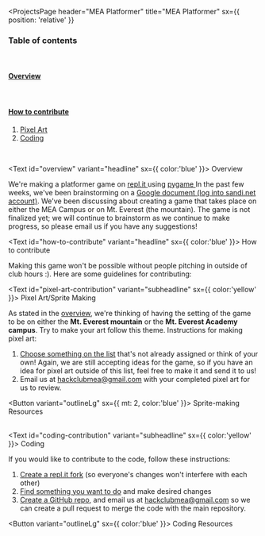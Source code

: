 

<ProjectsPage
    header="MEA Platformer"
    title="MEA Platformer"
    sx={{ position: 'relative' }}
>

### Table of contents  

<br/>

#### [Overview](#overview)  

<br/>

#### [How to contribute](#how-to-contribute)  
1.  [Pixel Art](#pixel-art-contribution)
2.  [Coding](#coding-contribution)


<br />

<Text id="overview" variant="headline" sx={{ color:'blue' }}> 
Overview
</Text>

We're making a platformer game on <a href="https://repl.it/@ShawnZhuang/MEA-Platformer" target="_blank"> repl.it </a> using <a href="https://www.pygame.org/" target="_blank"> pygame </a>
In the past few weeks, we've been brainstorming on a [Google document (log into sandi.net account)](https://docs.google.com/document/d/19mbBj6xFfJdRxxKmRbBd0Lxb15YBNTS3kW1SdQeSIIA/edit?usp=sharing).
We've been discussing about creating a game that takes place on either the MEA Campus or on Mt. Everest (the mountain).
The game is not finalized yet; we will continue to brainstorm as we continue to make progress, so please email us if you have any suggestions!


<Text id="how-to-contribute" variant="headline" sx={{ color:'blue' }}> 
How to contribute
</Text>

Making this game won't be possible without people pitching in outside of club hours :).
Here are some guidelines for contributing:


<Text id="pixel-art-contribution" variant="subheadline" sx={{ color:'yellow' }}> 
Pixel Art/Sprite Making
</Text>

As stated in the [overview](#overview), we're thinking of having the setting of the game to be on either the **Mt. Everest mountain** or the **Mt. Everest Academy campus**. 
Try to make your art follow this theme. Instructions for making pixel art: 

1. [Choose something on the list](mea-platformer/sprites/todo) that's not already assigned or think of your own!
Again, we are still accepting ideas for the game, so if you have an idea for pixel art outside of this list, feel free to make it and send it to us!
2. Email us at <hackclubmea@gmail.com> with your completed pixel art for us to review.

<NavLink href="mea-platformer/sprites/resources"> <Button variant="outlineLg" sx={{ mt: 2, color:'blue' }}> 
Sprite-making Resources
</Button> </NavLink>
<br/> <br/>

<Text id="coding-contribution" variant="subheadline" sx={{ color:'yellow' }}> 
Coding
</Text>


If you would like to contribute to the code, follow these instructions:

1. <a href="https://youtu.be/wa1qa3tkkX4" target="_blank">Create a repl.it fork</a> (so everyone's changes won't interfere with each other)
2. [Find something you want to do](mea-platformer/todo) and make desired changes
3. <a href="https://youtu.be/rDQyVYWLHK0" target="_blank">Create a GitHub repo</a>, and email us at <a href="mailto:hackclubmea@gmail.com">hackclubmea@gmail.com</a> so we can create a pull request to merge the code with the main repository.

<NavLink href="mea-platformer/resources"> <Button variant="outlineLg" sx={{ color:'blue' }}> 
Coding Resources 
</Button> </NavLink>

</ProjectsPage>